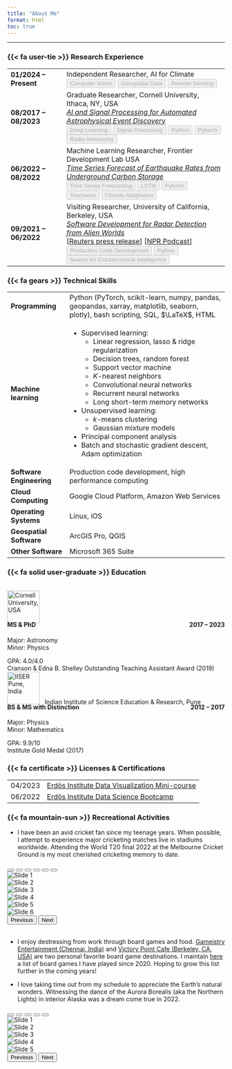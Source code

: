 ```yaml
---
title: "About Me"
format: html
toc: true
---
```

---

### {{< fa user-tie >}} Research Experience
<table class="table table-borderless table-hover w-auto" >
    <!-- Row 1 -->
    <tr>
        <td><b>01/2024 &ndash; Present<b></td>
        <td>Independent Researcher, AI for Climate<br>
            <button class="btn btn-outline-secondary" disabled>Computer Vision</button>
            <button class="btn btn-outline-secondary" disabled>Geospatial Data</button>
            <button class="btn btn-outline-secondary" disabled>Remote Sensing</button><br>
        </td>
    </tr>
    <!-- Row 2 -->
    <tr>
        <td><b>08/2017 &ndash; 08/2023<b></td>
        <td>Graduate Researcher, Cornell University, Ithaca, NY, USA<br>
            <a href="../projects/2019_12_15_CNNclassifier/"><i>AI and Signal Processing for Automated Astrophysical Event Discovery</i></a><br>
            <button class="btn btn-outline-secondary" disabled>Deep Learning</button>
            <button class="btn btn-outline-secondary" disabled>Signal Processing</button>
            <button class="btn btn-outline-secondary" disabled>Python</button>
            <button class="btn btn-outline-secondary" disabled>Pytorch</button>
            <button class="btn btn-outline-secondary" disabled>Radio Astronomy</button><br>
        </td>
    </tr>
    <!-- Row 3 -->
    <tr>
        <td><b>06/2022 &ndash; 08/2022<b></td>
        <td>Machine Learning Researcher, Frontier Development Lab USA<br>
            <a href="../projects/2022_08_31_FDL_CO2/"><i>Time Series Forecast of Earthquake Rates from Underground Carbon Storage</i></a><br>
            <button class="btn btn-outline-secondary" disabled>Time Series Forecasting</button>
            <button class="btn btn-outline-secondary" disabled>LSTM</button>
            <button class="btn btn-outline-secondary" disabled>Pytorch</button>
            <button class="btn btn-outline-secondary" disabled>Teamwork</button>
            <button class="btn btn-outline-secondary" disabled>Climate Adaptation</button><br>
        </td>
    </tr>
    <!-- Row 4 -->
    <tr>
        <td><b>09/2021 &ndash; 06/2022<b></td>
        <td>Visiting Researcher, University of California, Berkeley, USA<br>
            <a href="../projects/2023_06_01_blipss/"><i>Software Development for Radar Detection from Alien Worlds</i></a><br>
            [<a href="https://www.reuters.com/science/scientists-expand-search-signs-intelligent-alien-life-2023-05-31/">Reuters press release</a>] [<a href="https://www.wvxu.org/podcast/looking-up/2023-08-11/listening-for-aliens-with-dr-akshay-suresh">NPR Podcast</a>]<br>
            <button class="btn btn-outline-secondary" disabled>Production Code Development</button>
            <button class="btn btn-outline-secondary" disabled>Python</button>
            <button class="btn btn-outline-secondary" disabled>Search for Extraterrestrial Intelligence</button>
        </td>
    </tr>            
</table>

### {{< fa gears >}} Technical Skills
<table class="table table-borderless table-hover w-auto" style="width:100%">
    <!-- Row 1: Programming Skills -->
    <tr>
        <td><b>Programming</b></td>
        <td>
            Python (PyTorch, scikit-learn, numpy, pandas, geopandas, xarray, matplotlib, seaborn, plotly), bash scripting, SQL, $\LaTeX$, HTML
        </td>
    </tr>
    <!-- Row 2: Machine Learning techniques -->
    <tr>
        <td><b>Machine learning</b></td>
        <td>
            <ul>
                <li>Supervised learning:
                    <ul class="a">
                        <li>Linear regression, lasso & ridge regularization</li>
                        <li>Decision trees, random forest</li>
                        <li>Support vector machine</li>
                        <li>$K$-nearest neighbors</li>
                        <li>Convolutional neural networks</li>
                        <li>Recurrent neural networks</li>
                        <li>Long short-term memory networks</li>
                    </ul></li>
                <li>Unsupervised learning:
                    <ul class="a">
                        <li>$k$-means clustering</li>
                        <li>Gaussian mixture models</li>
                    </ul></li>
                <li>Principal component analysis</li>
                <li>Batch and stochastic gradient descent, Adam optimization</li>
            </ul>
        </td>    
    </tr>
    <!-- Row 3: Software engineering skills -->
    <tr>
        <td><b>Software Engineering<b></td>
        <td>Production code development, high performance computing</td>
    </tr>    
    <!-- Row 4: Cloud computing experience-->
    <tr>
        <td><b>Cloud Computing</b></td>
        <td>Google Cloud Platform, Amazon Web Services</td>
    </tr>
    <!-- Row 5: Operating systems-->
    <tr>
        <td><b>Operating Systems<b></td>
        <td>Linux, iOS</td>
    </tr>
    <!-- Row 7: Geospatial Data Processing software -->
    <tr>
        <td><b>Geospatial Software<b></td>
        <td>ArcGIS Pro, QGIS</td>
    </tr>    
    <!-- Row 8: Other software -->
    <tr>
        <td><b>Other Software<b></td>
        <td>Microsoft 365 Suite</td>
    </tr>    
</table>

### {{< fa solid user-graduate >}} Education 
```{=html}
<!-- Empty vertical space -->
 <br>
<!-- MS & PhD, Cornell University, 2017 – 2023 --> 
<div class="box">
    <div class="card border-primary mb-3" style="max-width: 36.5rem;">
        <div class="card-header bg-light border-success">
            <img src="images/cornell_logo_simple_black.svg" height=75 alt="Cornell University, USA">
        </div>
    <div class="card-body bg-light">
        <h4 style="margin-top: -5px; text-align:left">MS & PhD
            <span style="float:right;"> 2017 &ndash; 2023 </span>
        </h4>
        <p class="card-text">
            Major: Astronomy <br>
            Minor: Physics <br>  
        </p>
    </div>
    <div class="card-footer bg-light border-success">
        GPA: 4.0/4.0 <br>
        Cranson & Edna B. Shelley Outstanding Teaching Assistant Award (2019)  
    </div>
</div>    
<!-- Empty horizontal space -->
<div class="horizontalgap" style="width:2rem"></div>  
<!-- BS & MS, IISER Pune, 2012 – 2017 -->
<div class="box"> 
    <div class="card border-primary mb-3" style="max-width: 36.5rem;">
        <div class="card-header bg-light border-success">
            <img src="images/IISER_Pune_logo.svg" height=75 alt="IISER Pune, India">
            &nbsp; Indian Institute of Science Education & Research, Pune
        </div>
    <div class="card-body bg-light">
        <h4 class="card-title" style="margin-top: -5px; text-align:left">BS & MS with Distinction
            <span style="float:right;"> 2012 &ndash; 2017 </span>
        </h4>
        <p class="card-text">
            Major: Physics <br>
            Minor: Mathematics <br>  
        </p>
    </div>
    <div class="card-footer bg-light border-success">
        GPA: 9.9/10 <br>
        Institute Gold Medal (2017)  
    </div>
</div>
```

### {{< fa certificate >}} Licenses & Certifications
<table class="table table-borderless w-auto" style="width:100%">
    <tr>
        <!-- Erdos Institute Data Visualization Minicourse -->
        <td>04/2023</td>
        <td><a href="https://www.erdosinstitute.org/certificates/spring-2023/data-visualization-mini-course/akshay-suresh" target="_blank">Erd&ouml;s Institute Data Visualization Mini-course</a>
        </td>
    </tr>
    <tr>
        <!-- Erdos Institute Data Science Bootcamp -->
        <td>06/2022</td>
        <td><a href="https://www.erdosinstitute.org/certificates/spring-2022/akshay-suresh" target="_blank">Erd&ouml;s Institute Data Science Bootcamp</a>
        </td>    
    </tr>
</table>

### {{< fa mountain-sun >}} Recreational Activities
* I have been an avid cricket fan since my teenage years. When possible, I attempt to experience major cricketing matches live in stadiums worldwide. Attending the World T20 final 2022 at the Melbourne Cricket Ground is my most cherished cricketing memory to date.

```{=html}
<!-- MCG photos in Bootstrap image carousel -->
<div id="MCGcarousel" class="carousel slide mx-auto" style="width:85%">
    <!-- Indicators at the bottom of the carousel -->
    <div class="carousel-indicators">
        <button type="button" data-bs-target="#MCGcarousel" data-bs-slide-to="0" class="active" aria-current="true" aria-label="Slide 1"></button>
        <button type="button" data-bs-target="#MCGcarousel" data-bs-slide-to="1" aria-label="Slide 2"></button>
        <button type="button" data-bs-target="#MCGcarousel" data-bs-slide-to="2" aria-label="Slide 3"></button>
        <button type="button" data-bs-target="#MCGcarousel" data-bs-slide-to="3" aria-label="Slide 4"></button>
        <button type="button" data-bs-target="#MCGcarousel" data-bs-slide-to="4" aria-label="Slide 5"></button>
        <button type="button" data-bs-target="#MCGcarousel" data-bs-slide-to="5" aria-label="Slide 6"></button>
    </div>
    
    <div class="carousel-inner">
        <!-- Photo 1 -->
        <div class="carousel-item active">
            <img src="images/MCG_2022/mcg_1.png" class="d-block w-75 center-img" alt="Slide 1">
        </div>
        <!-- Photo 2 -->
        <div class="carousel-item">
            <img src="images/MCG_2022/mcg_2.png" class="d-block w-75 center-img" alt="Slide 2">
        </div>
        <!-- Photo 3 -->
        <div class="carousel-item">
            <img src="images/MCG_2022/mcg_3.png" class="d-block w-75 center-img" alt="Slide 3">
        </div>
        <!-- Photo 4 -->
        <div class="carousel-item">
            <img src="images/MCG_2022/mcg_4.png" class="d-block w-75 center-img" alt="Slide 4">
        </div>
        <!-- Photo 5 -->
        <div class="carousel-item">
            <img src="images/MCG_2022/mcg_5.png" class="d-block w-75 center-img" alt="Slide 5">
        </div>
        <!-- Photo 6 -->
        <div class="carousel-item">
            <img src="images/MCG_2022/mcg_6.png" class="d-block w-75 center-img" alt="Slide 6">
        </div>                
    </div>
    
    <!-- Left arrow -->
    <button class="carousel-control-prev" type="button" data-bs-target="#MCGcarousel" data-bs-slide="prev">
        <span class="carousel-control-prev-icon" aria-hidden="true"></span>
        <span class="visually-hidden">Previous</span>
    </button>
    
    <!-- Right arrow -->
    <button class="carousel-control-next" type="button" data-bs-target="#MCGcarousel" data-bs-slide="next">
        <span class="carousel-control-next-icon" aria-hidden="true"></span>
        <span class="visually-hidden">Next</span>
    </button>
</div>
<br>
```

* I enjoy destressing from work through board games and food. [Gameistry Entertainment (Chennai, India)](https://www.gameistry.in/) and [Victory Point Cafe (Berkeley, CA, USA)](https://www.victorypointcafe.com/) are two personal favorite board game destinations. I maintain [here](boardgames.qmd) a list of board games I have played since 2020. Hoping to grow this list further in the coming years!

* I love taking time out from my schedule to appreciate the Earth's natural wonders. Witnessing the dance of the Aurora Borealis (aka the Northern Lights) in interior Alaska was a dream come true in 2022.
```{=html}
<!-- Aurora Borealis photos in Bootstrap image carousel -->
<div id="AuroraCarousel" class="carousel slide mx-auto" style="width:85%">
    <!-- Indicators at the bottom of the carousel -->
    <div class="carousel-indicators">
        <button type="button" data-bs-target="#AuroraCarousel" data-bs-slide-to="0" class="active" aria-current="true" aria-label="Slide 1"></button>
        <button type="button" data-bs-target="#AuroraCarousel" data-bs-slide-to="1" aria-label="Slide 2"></button>
        <button type="button" data-bs-target="#AuroraCarousel" data-bs-slide-to="2" aria-label="Slide 3"></button>
        <button type="button" data-bs-target="#AuroraCarousel" data-bs-slide-to="3" aria-label="Slide 4"></button>
        <button type="button" data-bs-target="#AuroraCarousel" data-bs-slide-to="4" aria-label="Slide 5"></button>
    </div>
    
    <div class="carousel-inner">
        <!-- Photo 1 -->
        <div class="carousel-item active">
            <img src="images/Aurora_2022/aurora_1.jpg" class="d-block w-50 center-img" alt="Slide 1">
        </div>
        <!-- Photo 2 -->
        <div class="carousel-item">
            <img src="images/Aurora_2022/aurora_2.jpg" class="d-block w-50 center-img" alt="Slide 2">
        </div>
        <!-- Photo 3 -->
        <div class="carousel-item">
            <img src="images/Aurora_2022/aurora_3.jpg" class="d-block w-50 center-img" alt="Slide 3">
        </div>
        <!-- Photo 4 -->
        <div class="carousel-item">
            <img src="images/Aurora_2022/aurora_4.jpg" class="d-block w-50 center-img" alt="Slide 4">
        </div>
        <!-- Photo 5 -->
        <div class="carousel-item">
            <img src="images/Aurora_2022/aurora_5.jpg" class="d-block w-50 center-img" alt="Slide 5">
        </div>             
    </div>
    
    <!-- Left arrow -->
    <button class="carousel-control-prev" type="button" data-bs-target="#AuroraCarousel" data-bs-slide="prev">
        <span class="carousel-control-prev-icon" aria-hidden="true"></span>
        <span class="visually-hidden">Previous</span>
    </button>
    
    <!-- Right arrow -->
    <button class="carousel-control-next" type="button" data-bs-target="#AuroraCarousel" data-bs-slide="next">
        <span class="carousel-control-next-icon" aria-hidden="true"></span>
        <span class="visually-hidden">Next</span>
    </button>
</div>
<br>
```




